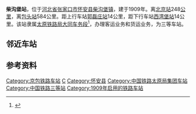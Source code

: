 {{noteTA
|1=zh-cn:始发车次; zh-hk:列車班次;
|2=zh-cn:车次; zh-hk:班次;
}}
{{Infobox China railway station 
|车站名称 = 柴沟堡站
|车站名称拼音 = Chaigoubu
|英文名称 = Chaigoubu Railway Station
|车站代码 = 12332<ref>{{cite book|title=中华人民共和国铁路车站代码（GB/T 10302-2010）|publisher=中国标准出版社|year=2010|isbn=155066140495|ignore-isbn-error=true|pages=5}}</ref>
|电报码 = CGV
|拼音码 = CGP
|车站地址 = [[河北省|河北省]][[张家口市|张家口市]][[怀安县|怀安县]][[柴沟堡镇|柴沟堡镇]]
|坐标 = {{coord|40|40|13|N|114|24|31|E|display=inline,title}}
|归属 = [[太原铁路局|太原铁路局]][[大同车务段|大同车务段]]
|车站等级 = [[三等站|三等站]]
|线路 = [[京包铁路|京包铁路]]
}}
'''柴沟堡站'''，位于[[河北省|河北省]][[张家口市|张家口市]][[怀安县|怀安县]][[柴沟堡镇|柴沟堡镇]]，建于1909年。离[[北京站|北京站]]248[[公里|公里]]，离[[包头站|包头站]]584公里。距上行车站[[郭磊庄站|郭磊庄站]]14公里，距下行车站[[西湾堡站|西湾堡站]]14公里。该站隶属[[太原铁路局|太原铁路局]][[大同车务段|大同车务段]]<ref>{{cite news|url=http://www.todaydt.com/syfc/2015-08-22/19178.html|title=走进大同车务段“百年老站”柴沟堡站的历史长河|publisher=今日大同|date=2015-08-22|accessdate=2015-11-26|archive-date=2019-08-09|archive-url=https://web.archive.org/web/20190809114628/http://www.todaydt.com/syfc/2015-08-22/19178.html|dead-url=no}}</ref>，办理客运业务和货运业务，为三等车站。

==邻近车站==
{{start rail box|[[中国铁路|中国铁路]]}}
{{s-inop|[[郭磊庄站|郭磊庄站]]|{{站|北京北}}方向}}
{{s-line|[[京包铁路|京包铁路]]<br />← 14km 柴沟堡站 14km →}}
{{s-inop|[[西湾堡站|西湾堡站]]|{{站|包头}}方向}}
{{end box}}

==参考资料==
{{reflist}}

{{京包铁路}}
{{铁路车站小作品}}

[[Category:京包铁路车站|Category:京包铁路车站]]
[[Category:张家口市铁路车站|C]]
[[Category:怀安县|Category:怀安县]]
[[Category:中国铁路太原局集团车站|Category:中国铁路太原局集团车站]]
[[Category:中国铁路三等站|Category:中国铁路三等站]]
[[Category:1909年启用的铁路车站|Category:1909年启用的铁路车站]]